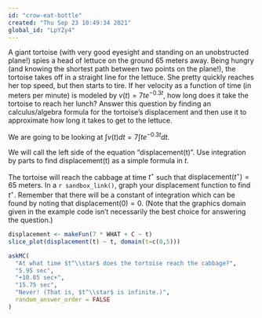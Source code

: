 ```yaml
---
id: "crow-eat-bottle"
created: "Thu Sep 23 10:49:34 2021"
global_id: "LpYZy4"
---
```




A giant tortoise (with very good eyesight and standing on an unobstructed plane!) spies a head of lettuce on the ground 65 meters away.  Being hungry (and knowing the shortest path between two points on the plane!), the tortoise takes off in a straight line for the lettuce. She pretty quickly reaches her top speed, but then starts to tire. If her velocity as a function of time (in meters per minute) is modeled by $v(t) = 7 t e^{-0.3t}$, how long does it take the tortoise to reach her lunch? Answer this question by finding an calculus/algebra formula for the tortoise’s displacement and then use it to approximate how long it takes to get to the lettuce.  

We are going to be looking at $\int v(t) dt = 7 \int t e^{-0.3 t} dt$.

We will call the left side of the equation "displacement(t)". 
Use integration by parts to find displacement(t) as a simple formula in $t$.

The tortoise will reach the cabbage at time $t^\star$ such that $\text{displacement}(t^\star) = 65$ meters. In a `r sandbox_link()`, graph your displacement function to find $t^\star$. Remember that there will be a constant of integration which can be found by noting that $\text{displacement}(0) = 0$. (Note that the graphics domain given in the example code isn't necessarily the best choice for answering the question.) 

```r
displacement <- makeFun(7 * WHAT + C ~ t)
slice_plot(displacement(t) ~ t, domain(t=c(0,5)))
```

```r
askMC(
  "At what time $t^\\star$ does the tortoise reach the cabbage?",
  "5.95 sec",
  "+10.85 sec+",
  "15.75 sec",
  "Never! (That is, $t^\\star$ is infinite.)",
  random_answer_order = FALSE
)
```


